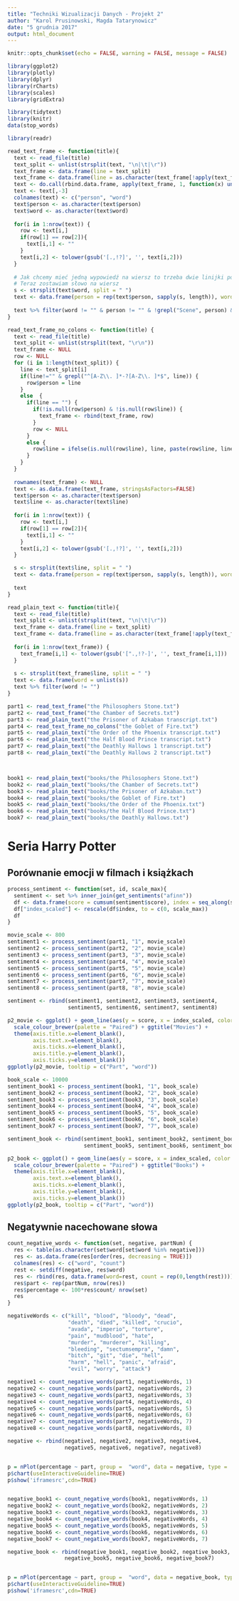 ```yaml
---
title: "Techniki Wizualizacji Danych - Projekt 2"
author: "Karol Prusinowski, Magda Tatarynowicz"
date: "5 grudnia 2017"
output: html_document
---
```


```r
knitr::opts_chunk$set(echo = FALSE, warning = FALSE, message = FALSE)

library(ggplot2)
library(plotly)
library(dplyr)
library(rCharts)
library(scales)
library(gridExtra)

library(tidytext)
library(knitr)
data(stop_words)
```

```r
library(readr)

read_text_frame <- function(title){
  text <- read_file(title)
  text_split <- unlist(strsplit(text, "\n|\t|\r"))
  text_frame <- data.frame(line = text_split)
  text_frame <- data.frame(line = as.character(text_frame[!apply(text_frame, 1, function(x) grepl("^\\s*$", x) | x == '----------'),]), stringsAsFactors=FALSE)
  text <- do.call(rbind.data.frame, apply(text_frame, 1, function(x) unlist(strsplit(x, ":"))))
  text <- text[,-3]
  colnames(text) <- c("person", "word")
  text$person <- as.character(text$person)
  text$word <- as.character(text$word)
  
  for(i in 1:nrow(text)) {
    row <- text[i,]
    if(row[1] == row[2]){
      text[i,1] <- ""
    }
    text[i,2] <- tolower(gsub('[.,!?]', '', text[i,2]))
  }
  
  # Jak chcemy mieć jedną wypowiedź na wiersz to trzeba dwie linijki poniżej usunąć
  # Teraz zostawiam słowo na wiersz
  s <- strsplit(text$word, split = " ")
  text <- data.frame(person = rep(text$person, sapply(s, length)), word = unlist(s))
  
  text %>% filter(word != "" & person != "" & !grepl("Scene", person) & person != "LOCATION")
}

read_text_frame_no_colons <- function(title) {
  text <- read_file(title)
  text_split <- unlist(strsplit(text, "\r\n"))
  text_frame <- NULL
  row <- NULL
  for (i in 1:length(text_split)) {
    line <- text_split[i]
    if(line!="" & grepl("^[A-Z\\. ]*-?[A-Z\\. ]*$", line)) {
      row$person = line
    }
    else  {
      if(line == "") {
        if(!is.null(row$person) & !is.null(row$line)) {
          text_frame <- rbind(text_frame, row)
        }
        row <- NULL
      }
      else {
        row$line = ifelse(is.null(row$line), line, paste(row$line, line))
      }
    }
  }
  
  rownames(text_frame) <- NULL
  text <- as.data.frame(text_frame, stringsAsFactors=FALSE)
  text$person <- as.character(text$person)
  text$line <- as.character(text$line)
  
  for(i in 1:nrow(text)) {
    row <- text[i,]
    if(row[1] == row[2]){
      text[i,1] <- ""
    }
    text[i,2] <- tolower(gsub('[.,!?]', '', text[i,2]))
  }

  s <- strsplit(text$line, split = " ")
  text <- data.frame(person = rep(text$person, sapply(s, length)), word = unlist(s))
  
  text
}

read_plain_text <- function(title){
  text <- read_file(title)
  text_split <- unlist(strsplit(text, "\n|\t|\r"))
  text_frame <- data.frame(line = text_split)
  text_frame <- data.frame(line = as.character(text_frame[!apply(text_frame, 1, function(x) grepl("^\\s*$", x) | x == '----------'),]), stringsAsFactors=FALSE)
  
  for(i in 1:nrow(text_frame)) {
    text_frame[i,1] <- tolower(gsub('[".,!?-]', '', text_frame[i,1]))
  }
  
  s <- strsplit(text_frame$line, split = " ")
  text <- data.frame(word = unlist(s))
  text %>% filter(word != "")
}

part1 <- read_text_frame("the Philosophers Stone.txt")
part2 <- read_text_frame("the Chamber of Secrets.txt")
part3 <- read_plain_text("the Prisoner of Azkaban transcript.txt")
part4 <- read_text_frame_no_colons("the Goblet of Fire.txt")
part5 <- read_plain_text("the Order of the Phoenix transcript.txt")
part6 <- read_plain_text("the Half Blood Prince transcript.txt")
part7 <- read_plain_text("the Deathly Hallows 1 transcript.txt")
part8 <- read_plain_text("the Deathly Hallows 2 transcript.txt")



book1 <- read_plain_text("books/the Philosophers Stone.txt")
book2 <- read_plain_text("books/the Chamber of Secrets.txt")
book3 <- read_plain_text("books/the Prisoner of Azkaban.txt")
book4 <- read_plain_text("books/the Goblet of Fire.txt")
book5 <- read_plain_text("books/the Order of the Phoenix.txt")
book6 <- read_plain_text("books/the Half Blood Prince.txt")
book7 <- read_plain_text("books/the Deathly Hallows.txt")

```

# Seria Harry Potter

## Porównanie emocji w filmach i książkach

```r
process_sentiment <- function(set, id, scale_max){
  sentiment <- set %>% inner_join(get_sentiments("afinn"))
  df <- data.frame(score = cumsum(sentiment$score), index = seq_along(sentiment$score), Part = id, word = sentiment$word)
  df["index_scaled"] <- rescale(df$index, to = c(0, scale_max))
  df
}

movie_scale <- 800
sentiment1 <- process_sentiment(part1, "1", movie_scale)
sentiment2 <- process_sentiment(part2, "2", movie_scale)
sentiment3 <- process_sentiment(part3, "3", movie_scale)
sentiment4 <- process_sentiment(part4, "4", movie_scale)
sentiment5 <- process_sentiment(part5, "5", movie_scale)
sentiment6 <- process_sentiment(part6, "6", movie_scale)
sentiment7 <- process_sentiment(part7, "7", movie_scale)
sentiment8 <- process_sentiment(part8, "8", movie_scale)

sentiment <- rbind(sentiment1, sentiment2, sentiment3, sentiment4,
                   sentiment5, sentiment6, sentiment7, sentiment8)

p2_movie <- ggplot() + geom_line(aes(y = score, x = index_scaled, color = Part, label = word), data = sentiment) +
  scale_colour_brewer(palette = "Paired") + ggtitle("Movies") +
  theme(axis.title.x=element_blank(),
        axis.text.x=element_blank(),
        axis.ticks.x=element_blank(),
        axis.title.y=element_blank(),
        axis.ticks.y=element_blank())
ggplotly(p2_movie, tooltip = c("Part", "word"))

book_scale <- 10000
sentiment_book1 <- process_sentiment(book1, "1", book_scale)
sentiment_book2 <- process_sentiment(book2, "2", book_scale)
sentiment_book3 <- process_sentiment(book3, "3", book_scale)
sentiment_book4 <- process_sentiment(book4, "4", book_scale)
sentiment_book5 <- process_sentiment(book5, "5", book_scale)
sentiment_book6 <- process_sentiment(book6, "6", book_scale)
sentiment_book7 <- process_sentiment(book7, "7", book_scale)

sentiment_book <- rbind(sentiment_book1, sentiment_book2, sentiment_book3, sentiment_book4,
                        sentiment_book5, sentiment_book6, sentiment_book7)

p2_book <- ggplot() + geom_line(aes(y = score, x = index_scaled, color = Part, label = word), data = sentiment_book) + 
  scale_colour_brewer(palette = "Paired") + ggtitle("Books") + 
  theme(axis.title.x=element_blank(),
        axis.text.x=element_blank(),
        axis.ticks.x=element_blank(),
        axis.title.y=element_blank(),
        axis.ticks.y=element_blank())
ggplotly(p2_book, tooltip = c("Part", "word"))
```

## Negatywnie nacechowane słowa

```r
count_negative_words <- function(set, negative, partNum) {
  res <- table(as.character(set$word[set$word %in% negative]))
  res <- as.data.frame(res[order(res, decreasing = TRUE)])
  colnames(res) <- c("word", "count")
  rest <- setdiff(negative, res$word)
  res <- rbind(res, data.frame(word=rest, count = rep(0,length(rest))))
  res$part <- rep(partNum, nrow(res))
  res$percentage <- 100*res$count/ nrow(set)
  res
}

negativeWords <- c("kill", "blood", "bloody", "dead", 
                   "death", "died", "killed", "crucio", 
                   "avada", "imperio", "torture", 
                   "pain", "mudblood", "hate", 
                   "murder", "murderer", "killing", 
                   "bleeding", "sectumsempra", "damn",
                   "bitch", "git", "die", "hell", 
                   "harm", "hell", "panic", "afraid",
                   "evil", "worry", "attack")

negative1 <- count_negative_words(part1, negativeWords, 1)
negative2 <- count_negative_words(part2, negativeWords, 2)
negative3 <- count_negative_words(part3, negativeWords, 3)
negative4 <- count_negative_words(part4, negativeWords, 4)
negative5 <- count_negative_words(part5, negativeWords, 5)
negative6 <- count_negative_words(part6, negativeWords, 6)
negative7 <- count_negative_words(part7, negativeWords, 7)
negative8 <- count_negative_words(part8, negativeWords, 8)

negative <- rbind(negative1, negative2, negative3, negative4,
                  negative5, negative6, negative7, negative8)


p = nPlot(percentage ~ part, group =  "word", data = negative, type = 'stackedAreaChart')
p$chart(useInteractiveGuideline=TRUE)
p$show('iframesrc',cdn=TRUE)


negative_book1 <- count_negative_words(book1, negativeWords, 1)
negative_book2 <- count_negative_words(book2, negativeWords, 2)
negative_book3 <- count_negative_words(book3, negativeWords, 3)
negative_book4 <- count_negative_words(book4, negativeWords, 4)
negative_book5 <- count_negative_words(book5, negativeWords, 5)
negative_book6 <- count_negative_words(book6, negativeWords, 6)
negative_book7 <- count_negative_words(book7, negativeWords, 7)

negative_book <- rbind(negative_book1, negative_book2, negative_book3, negative_book4,
                  negative_book5, negative_book6, negative_book7)


p = nPlot(percentage ~ part, group =  "word", data = negative_book, type = 'stackedAreaChart')
p$chart(useInteractiveGuideline=TRUE)
p$show('iframesrc',cdn=TRUE)
```

